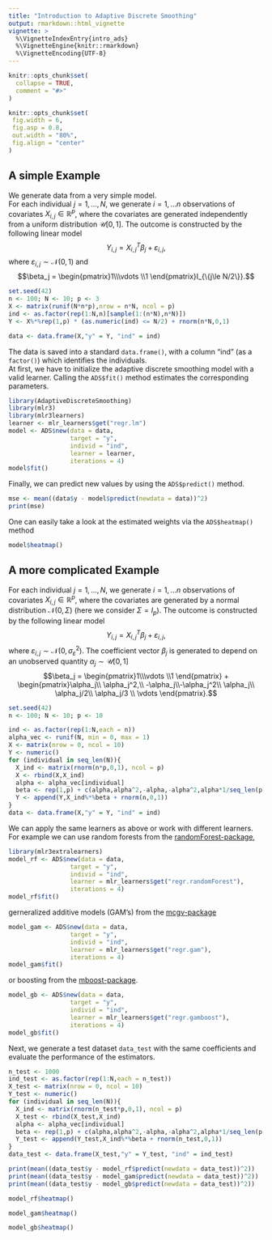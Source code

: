 ```yaml
---
title: "Introduction to Adaptive Discrete Smoothing"
output: rmarkdown::html_vignette
vignette: >
  %\VignetteIndexEntry{intro_ads}
  %\VignetteEngine{knitr::rmarkdown}
  %\VignetteEncoding{UTF-8}
---
```


```r
knitr::opts_chunk$set(
  collapse = TRUE,
  comment = "#>"
)

knitr::opts_chunk$set(
 fig.width = 6,
 fig.asp = 0.8,
 out.width = "80%",
 fig.align = "center"
)
```

## A simple Example
We generate data from a very simple model.\
For each individual $j = 1,\dots, N$, we generate $i = 1,\dots n$ observations of covariates $X_{i,j} \in \mathbb{R}^p$, where the covariates are generated independently from a uniform distribution $\mathcal{U}[0,1]$.
The outcome is constructed by the following linear model
$$Y_{i,j} = X_{i,j}^T\beta_j +\varepsilon_{i,j},$$
where $\varepsilon_{i,j} \sim \mathcal{N}(0,1)$ and
$$\beta_j = 
\begin{pmatrix}1\\\vdots \\1 \end{pmatrix}I_{\{j\le N/2\}}.$$

```r
set.seed(42)
n <- 100; N <- 10; p <- 3
X <- matrix(runif(N*n*p),nrow = n*N, ncol = p)
ind <- as.factor(rep(1:N,n)[sample(1:(n*N),n*N)])
Y <- X%*%rep(1,p) * (as.numeric(ind) <= N/2) + rnorm(n*N,0,1)

data <- data.frame(X,"y" = Y, "ind" = ind)
```
The data is saved into a standard `data.frame()`, with a column "ind" (as a `factor()`) which identifies the individuals.\
At first, we have to initialize the adaptive discrete smoothing model with a valid learner. Calling the `ADS$fit()` method estimates the corresponding parameters.
```r
library(AdaptiveDiscreteSmoothing)
library(mlr3)
library(mlr3learners)
learner <- mlr_learners$get("regr.lm")
model <- ADS$new(data = data,
                 target = "y",
                 individ = "ind",
                 learner = learner,
                 iterations = 4)
model$fit()
```
Finally, we can predict new values by using the `ADS$predict()` method.
```r
mse <- mean((data$y - model$predict(newdata = data))^2)
print(mse)
```
One can easily take a look at the estimated weights via the `ADS$heatmap()` method
```r
model$heatmap()
```

## A more complicated Example

For each individual $j = 1,\dots, N$, we generate $i = 1,\dots n$ observations of covariates $X_{i,j} \in \mathbb{R}^p$, where the covariates are generated by a normal distribution $\mathcal{N}(0,\Sigma)$ (here we consider $\Sigma = I_p$).
The outcome is constructed by the following linear model
$$Y_{i,j} = X_{i,j}^T\beta_j +\varepsilon_{i,j},$$
where $\varepsilon_{i,j} \sim \mathcal{N}(0,\sigma_\varepsilon^2)$. 
The coefficient vector $\beta_j$ is generated to depend on an unobserved quantity $\alpha_j \sim \mathcal{U}[0,1]$
$$\beta_j = 
\begin{pmatrix}1\\\vdots \\1 \end{pmatrix} + \begin{pmatrix}\alpha_j\\ \alpha_j^2,\\
-\alpha_j\\-\alpha_j^2\\ \alpha_j\\ \alpha_j/2\\ \alpha_j/3 \\ \vdots  \end{pmatrix}.$$

```r
set.seed(42)
n <- 100; N <- 10; p <- 10

ind <- as.factor(rep(1:N,each = n))
alpha_vec <- runif(N, min = 0, max = 1)
X <- matrix(nrow = 0, ncol = 10)
Y <- numeric()
for (individual in seq_len(N)){
  X_ind <- matrix(rnorm(n*p,0,1), ncol = p)
  X <- rbind(X,X_ind)
  alpha <- alpha_vec[individual]
  beta <- rep(1,p) + c(alpha,alpha^2,-alpha,-alpha^2,alpha*1/seq_len(p-4)) 
  Y <- append(Y,X_ind%*%beta + rnorm(n,0,1))
}
data <- data.frame(X,"y" = Y, "ind" = ind)
```
We can apply the same learners as above or work with different learners. For example we can use random forests from the [randomForest-package](https://cran.r-project.org/web/packages/randomForest/index.html),
```r
library(mlr3extralearners)
model_rf <- ADS$new(data = data,
                 target = "y",
                 individ = "ind",
                 learner = mlr_learners$get("regr.randomForest"),
                 iterations = 4)
model_rf$fit()
```
gerneralized additive models (GAM's) from the [mcgv-package](https://cran.r-project.org/web/packages/mgcv/index.html)
```r
model_gam <- ADS$new(data = data,
                 target = "y",
                 individ = "ind",
                 learner = mlr_learners$get("regr.gam"),
                 iterations = 4)
model_gam$fit()
```
or boosting from the [mboost-package](https://cran.r-project.org/web/packages/mboost/index.html).
```r
model_gb <- ADS$new(data = data,
                 target = "y",
                 individ = "ind",
                 learner = mlr_learners$get("regr.gamboost"),
                 iterations = 4)
model_gb$fit()
```

Next, we generate a test dataset `data_test` with the same coefficients
and evaluate the performance of the estimators.

```r
n_test <- 1000
ind_test <- as.factor(rep(1:N,each = n_test))
X_test <- matrix(nrow = 0, ncol = 10)
Y_test <- numeric()
for (individual in seq_len(N)){
  X_ind <- matrix(rnorm(n_test*p,0,1), ncol = p)
  X_test <- rbind(X_test,X_ind)
  alpha <- alpha_vec[individual]
  beta <- rep(1,p) + c(alpha,alpha^2,-alpha,-alpha^2,alpha*1/seq_len(p-4)) 
  Y_test <- append(Y_test,X_ind%*%beta + rnorm(n_test,0,1))
}
data_test <- data.frame(X_test,"y" = Y_test, "ind" = ind_test)
```


```r
print(mean((data_test$y - model_rf$predict(newdata = data_test))^2))
print(mean((data_test$y - model_gam$predict(newdata = data_test))^2))
print(mean((data_test$y - model_gb$predict(newdata = data_test))^2))
```

```r
model_rf$heatmap()
```
```r
model_gam$heatmap()
```

```r
model_gb$heatmap()
```
